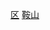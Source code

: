 {{Catnav|頁面分類|...|市辖区|辽宁市辖区}}
{{Catnav|頁面分類|...|辽宁县级行政区|鞍山区县市}}
{{Catnav|頁面分類|...|辽宁地级市|鞍山|鞍山行政区划|鞍山区县市}}
[[Category:鞍山区县市|区]]
[[Category:辽宁市辖区|鞍山]]
{{catmore|千山区|鞍山市千山区}}